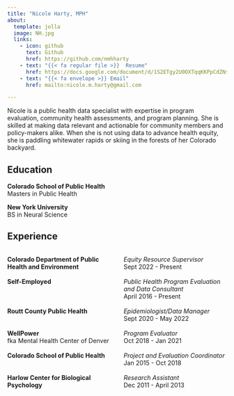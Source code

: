 ```yaml
---
title: "Nicole Harty, MPH"
about: 
  template: jolla
  image: NH.jpg
  links: 
    - icon: github
      text: Github
      href: https://github.com/nmhharty
    - text: "{{< fa regular file >}}  Resume"
      href: https://docs.google.com/document/d/1S2ETgy2U0OXTqqKKPpCdZNsVKK9-nYxwhbq7yEpxjrM/edit
    - text: "{{< fa envelope >}} Email"
      href: mailto:nicole.m.harty@gmail.com

---
```



Nicole is a public health data specialist with expertise in program evaluation, community health assessments, and program planning. She is skilled at making data relevant and actionable for community members and policy-makers alike. When she is not using data to advance health equity, she is paddling whitewater rapids or skiing in the forests of her Colorado backyard. 

## Education  

**Colorado School of Public Health**  
Masters in Public Health

**New York University**  
BS in Neural Science

## Experience 

::: columns

:::: column
**Colorado Department of Public Health and Environment**   
<br>
**Self-Employed**       
<br>     
<br>
**Routt County Public Health**       
<br>      
**WellPower**  
fka Mental Health Center of Denver        
<br>
**Colorado School of Public Health**       
<br>  
**Harlow Center for Biological Psychology**   
::::

:::: column  

  
*Equity Resource Supervisor*  
Sept 2022 - Present     
<br>
*Public Health Program Evaluation and Data Consultant*  
April 2016 - Present       
<br>
*Epidemiologist/Data Manager*  
Sept 2020 - May 2022       
<br>
*Program Evaluator*  
Oct 2018 - Jan 2021      
<br> 
*Project and Evaluation Coordinator*  
Jan 2015 - Oct 2018       
<br>
*Research Assistant*  
Dec 2011 - April 2013  
::::

:::
